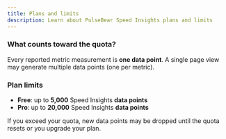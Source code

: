 ```yaml
---
title: Plans and limits
description: Learn about PulseBear Speed Insights plans and limits
---
```


### What counts toward the quota?

Every reported metric measurement is **one data point**. A single page view may generate multiple data points (one per metric).

### Plan limits

- **Free**: up to **5,000** Speed Insights **data points**
- **Pro**: up to **20,000** Speed Insights **data points**

If you exceed your quota, new data points may be dropped until the quota resets or you upgrade your plan.
